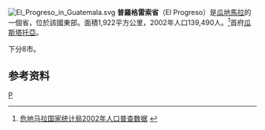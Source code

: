 [[File:El_Progreso_in_Guatemala.svg|right]]
'''普羅格雷索省'''（El Progreso）是[[瓜地馬拉|瓜地馬拉]]的一個省，位於該國東部。面積1,922平方公里，2002年人口139,490人。<ref>[http://www.ine.gob.gt/censosA.html 危地马拉国家统计局2002年人口普查数据] {{Wayback|url=http://www.ine.gob.gt/censosA.html |date=20080330042656 }}{{es}}</ref>首府[[瓜斯塔托亞|瓜斯塔托亞]]。

下分8市。

== 参考资料 ==
{{reflist}}
{{Departments of Guatemala}}
{{瓜地馬拉地理小作品}}

[[Category:瓜地馬拉行政區劃|P]]